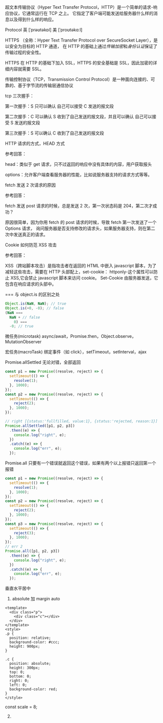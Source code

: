 超文本传输协议（Hyper Text Transfer Protocol，HTTP）是一个简单的请求-响应协议，它通常运行在 TCP 之上。 它指定了客户端可能发送给服务器什么样的消息以及得到什么样的响应。

Protocol 英 [ˈprəʊtəkɒl] 美 [ˈproʊtəkɑːl]

HTTPS （全称：Hyper Text Transfer Protocol over SecureSocket Layer），是以安全为目标的 HTTP 通道， 在 HTTP 的基础上通过*传输加密*和*身份认证*保证了传输过程的安全性。

HTTPS 在 HTTP 的基础下加入 SSL，HTTPS 的安全基础是 SSL，因此加密的详细内容就需要 SSL。

传输控制协议（TCP，Transmission Control Protocol）是一种面向连接的、可靠的、基于字节流的传输层通信协议

tcp 三次握手：

第一次握手：S 只可以确认 自己可以接受 C 发送的报文段

第二次握手：C 可以确认 S 收到了自己发送的报文段，并且可以确认 自己可以接受 S 发送的报文段

第三次握手：S 可以确认 C 收到了自己发送的报文段

HTTP 请求的方式，HEAD 方式

参考回答：

head：类似于 get 请求，只不过返回的响应中没有具体的内容，用户获取报头

options：允许客户端查看服务器的性能，比如说服务器支持的请求方式等等。

fetch 发送 2 次请求的原因

参考回答：

fetch 发送 post 请求的时候，总是发送 2 次，第一次状态码是 204，第二次才成功？

原因很简单，因为你用 fetch 的 post 请求的时候，导致 fetch 第一次发送了一个 Options 请求， 询问服务器是否支持修改的请求头，如果服务器支持，则在第二次中发送真正的请求。

Cookie 如何防范 XSS 攻击

参考回答：

XSS（跨站脚本攻击）是指攻击者在返回的 HTML 中嵌入 javascript 脚本，为了减轻这些攻击，需要在 HTTP 头部配上，set-cookie： httponly-这个属性可以防止 XSS,它会禁止 javascript 脚本来访问 cookie。
Set-Cookie 由服务器发送，它包含在响应请求的头部中。

=== 与 object.is 的区别之处

```js
Object.is(NaN, NaN); // true
Object.is(+0, -0); // false
(NaN ===
  NaN + // false
    0) ===
  -0; // true
```

微任务(microtask)
async/await，Promise.then，Object.observe，MutationObserver

宏任务(macroTask)
绑定事件（如 click），setTimeout，setInterval，ajax

Promise.allSettled 无论对错，全部返回

```js
const p1 = new Promise((resolve, reject) => {
  setTimeout(() => {
    resolve(1);
  }, 1000);
});
const p2 = new Promise((resolve, reject) => {
  setTimeout(() => {
    reject(2);
  }, 1000);
});

// right [{status:'fullfilled, value:1}, {status:'rejected, reason:1}]
Promise.allSettled([p1, p2, p3])
  .then((e) => {
    console.log("right", e);
  })
  .catch((e) => {
    console.log("err", e);
  });
```

Promise.all 只要有一个错误就返回这个错误，如果有两个以上报错只返回第一个报错

```js
const p1 = new Promise((resolve, reject) => {
  setTimeout(() => {
    resolve(1);
  }, 1000);
});
const p2 = new Promise((resolve, reject) => {
  setTimeout(() => {
    reject(2);
  }, 1000);
});
const p3 = new Promise((resolve, reject) => {
  setTimeout(() => {
    reject(3);
  }, 1000);
});
// err 2
Promise.all([p1, p2, p3])
  .then((e) => {
    console.log("right", e);
  })
  .catch((e) => {
    console.log("err", e);
  });
```

垂直水平居中

1. absolute 加 margin auto

```vue
<template>
  <div class="p">
    <div class="c"></div>
  </div>
</template>
<style>
.p {
  position: relative;
  background-color: #ccc;
  height: 900px;
}

.c {
  position: absolute;
  height: 300px;
  top: 0;
  bottom: 0;
  right: 0;
  left: 0;
  background-color: red;
}
</style>
```

<interview-center1 />

const scale = 8;

<div>
  <V />
</div>

2.

